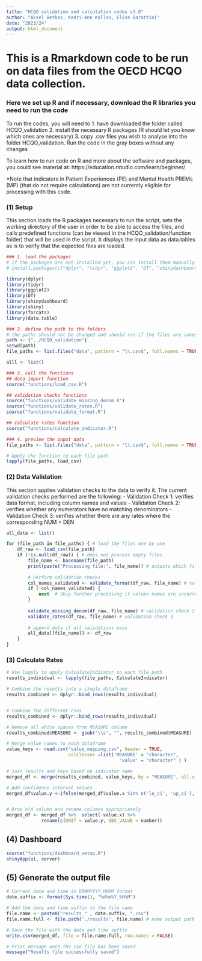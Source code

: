 ---
title: "HCQO validation and calculation codes v3.0"
author: "Aksel Betkas, Kadri-Ann Kallas, Elise Barattini"
date: "2023/24"
output: html_document
---

# This is a Rmarkdown code to be run on data files from the OECD HCQO data collection. 

### Here we set up R and if necessary, download the R libraries you need to run the code
To run the codes, you will need to 
  1. have downloaded the folder called HCQO_validation
  2. install the necessary R packages (R should let you know which ones are necessary)
  3. copy .csv files you wish to analyse into the folder HCQO_validation\data*
  4. Run the code in the gray boxes without any changes

To learn how to run code on R and more about the software and packages, you could see material at: https://education.rstudio.com/learn/beginner/

*Note that indicators in Patient Experiences (PE) and Mental Health PREMs (MP) (that do not require calculations) are not currently eligible for processing with this code.




### (1)  Setup
This section loads the R packages necessary to run the script, sets the working directory of the user in order to be able to access the files, and calls predefined functions (can be viewed in the HCQO_validation/function folder) that will be used in the script. It displays the input data as data.tables as is to verify that the expected files are loaded.
```{r}
### 1. load the packages
# if the packages are not installed yet, you can install them manually by copying the next line (without #) in the console
# install.packages(c("dplyr", "tidyr", "ggplot2", "DT", "shinydashboard", "shiny", "forcats"))

library(dplyr)
library(tidyr)
library(ggplot2)
library(DT)
library(shinydashboard)
library(shiny)
library(forcats)
library(data.table)

### 2. define the path to the folders
# the paths should not be changed and should run if the files are saved correctly
path <- {"../HCQO_validation"}
setwd(path)
file_paths <- list.files("data", pattern = "\\.csv$", full.names = TRUE, recursive = TRUE)

alll <- list()

### 3. call the functions
## data import function
source("functions/load_csv.R")

## validation checks functions
source("functions/validate_missing_denom.R")
source("functions/validate_rates.R")
source("functions/validate_format.R")

## calculate rates function
source("functions/calculate_indicator.R")

### 4. preview the input data 
file_paths <- list.files("data", pattern = "\\.csv$", full.names = TRUE, recursive = TRUE)

# Apply the function to each file path
lapply(file_paths, load_csv)
```




### (2) Data Validation
This section applies validation checks to the data to verify it. The current validation checks performed are the following:
- Validation Check 1: verifies data format, including column names and values
- Validation Check 2: verifies whether any numerators have no matching denominators
- Validation Check 3: verifies whether there are any rates where the corresponding NUM > DEN
```{r}
all_data <- list()

for (file_path in file_paths) { # load the files one by one
    df_raw <- load_csv(file_path)
    if (!is.null(df_raw)) { # does not process empty files
        file_name <- basename(file_path)
        print(paste("Processing file:", file_name)) # outputs which file is currently being processed
        
        # Perform validation checks
        col_names_validated <- validate_format(df_raw, file_name) # validation check 1
        if (!col_names_validated) {
            next  # Skip further processing if column names are incorrect
        }
        
        validate_missing_denom(df_raw, file_name) # validation check 2
        validate_rates(df_raw, file_name) # validation check 3
        
        # append data if all validations pass
        all_data[[file_name]] <- df_raw
    }
}

```



### (3) Calculate Rates
```{r}

# Use lapply to apply CalculateIndicator to each file path
results_individual <- lapply(file_paths, CalculateIndicator)

# Combine the results into a single dataframe
results_combined <- dplyr::bind_rows(results_individual)


# Combine the different csvs
results_combined <- dplyr::bind_rows(results_individual)

# Remove all white spaces from MEASURE column
results_combined$MEASURE <- gsub("\\s", "", results_combined$MEASURE) 

# Merge value names to each dataframe
value_keys <- read.csv("value_mapping.csv", header = TRUE,
                       colClasses =list('MEASURE' = "character",
                                          'value' = "character" ) )

# join results and keys based on indicator name
merged_df <- merge(results_combined, value_keys, by = "MEASURE", all.x = TRUE)

# Add confidence interval values
merged_df$value.y <-ifelse(merged_df$value.x %in% c('lo_ci', 'up_ci'), yes = merged_df$value.x, no =  merged_df$value.y)


# Drop old column and rename columns appropriately
merged_df <- merged_df %>%  select(-value.x) %>% 
             rename(c(UNIT = value.y, OBS_VALUE = number))

```



## (4) Dashboard
```{r}
source("functions/dashboard_setup.R")
shinyApp(ui, server)
```


## (5) Generate the output file
```{r}
# Current date and time in DDMMYYYY_HHMM format
date.suffix <- format(Sys.time(), "%d%m%Y_%H%M")

# Add the date and time suffix to the file name
file.name <- paste0("results_" , date.suffix, ".csv")
file.name.full <- file.path('./results', file.name) # name output path

# Save the file with the date and time suffix
write.csv(merged_df, file = file.name.full, row.names = FALSE)

# Print message once the csv file has been saved
message("Results file successfully saved")

```


